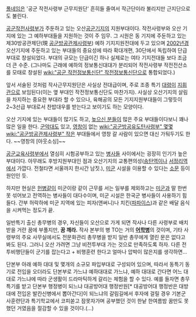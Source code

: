 [[풀네임]]은 '공군 작전사령부 근무지원단'
흔히들 줄여서 작근단이라 불리지만 근지단으로도 불린다.

[[공군작전사령부]]가 주둔하고 있는 오산[[공군]]기지의 지원부대이다. 작전사령부와 오산 기지에 있는 그 예하부대들을 지원하는 것이 주 임무. 그 시원은 동 기지에 주둔하고 있는 제30방공관제단(現 [[공군방공관제사령부]]) 예하 기지지원전대에 두고 있으며 [[2002년]]경 오산기지에 주둔하고 있는 부대들의 중요성에 따라 확대개편, 30단에서 독립하여 단급 부대로 창설되었다. 부대의 규모는 단급이긴 하나 실제로는 여타 기지전대들 보다 조금 더 큰 수준. (그나마도 근래에 예하의 정보통신대대가 분리되어 작전사령부 작전전산소를 모태로 창설된 [[wiki:"공군 작전정보통신단" 작전정보통신단]]으로 통합되었다.)

앞서 서술된 것처럼 작사근무지원단은 사실상 전대급이며, 주로 조종 특기 [[대령]]이 [[지휘관]]으로 보임된다(이는 옆 부대인 작전정보통신단도 마찬가지). 사실상 오산기지의 살림을 차지하는 중요한 부대라 할 수 있으나, 육해공의 모든 기지지원부대들이 그렇듯이 2~3선급 부대로서 찬밥대우를 받는다고 보이기도 하는 모양이다.

오산 기지에 있는 부대들이 많기도 하고, [[높으신 분들]]이 많은 주요 부대들이다보니 꽤나 많은 일을 한다. [[군악대]]도 있고, [[영창]]이 없는 [[wiki:"공군방공유도탄사령부" 몇몇]] [[wiki:"공군방공관제사령부" 작은]] 부대들에서 영창 갈 사람이 있으면 대신 가둬두기도 한다. ~~영창의 [아웃소싱]~~

[[공군교육사령부]]에서 열심히 시험공부하고 있는 [[병사]]들 사이에서는 굉장히 인기가 높은 부대이다. 아무래도 후방지원부대인 점과 오산기지의 교통편의성([[송탄역]]이나 [[서정리역]]에서 가깝다. 전철타면 서울까지 한시간 남짓.), [[미군]] 시설을 이용할 수 있다는 [[소문]] 등이 원인인 듯. 

하지만 현실은 [[헌병]]같이 미군이랑 같이 근무를 서는 일부를 제외하고는 [[미군]]과 말 한번 못 섞어보고 전역하는 병사들이 대다수이며, 미군 시설은 한국군 병사들이 사용하기 힘들다. 간부 허락하에 미군 지역에 있는 피자(앤써니)나 치킨([[파파이스]])과 같은 배달 음식을 시켜먹는 정도가 끝.

일반특기 출신 총무병의 경우, 자신들이 오산으로 가게 되면 작사나 다른 사령부로 배치받을 거란 꿈에 부풀지만, '''꿈 깨라.''' 작사 본부의 병 TO는 거의 '''[[어학병]]'''의 것이며, 기타 사령부의 주요 사무실에서도 전문화관리 총무병을 받지 일반 총무에게 열린 문은 없다고 봐도 된다. 그러니 오산 가려면 그냥 비전투부대 가는 것으로 만족하도록 하자. 다른 전투비행단들이 군기를 잡는다고 + 비행훈련 한다고 얼마나 압박이 많은지를 생각하면...

단본부 아래 예하 대대 및 몇개의 소규모 파입부대로 구성되어 있으며, 따라서 동특기 동기로 전입을 오더라도 단본부로 가느냐 예하대대로 가느냐, 예하 대대로 간다면 어느 대대로 가느냐에 따라 군생활이 드라마틱하게 갈리는 체험을 할 수 있다. 예를 들자면 총무특기를 받고 단본부 행정병이 되느냐 대공방어대 행정반원[* 대공방어대 행정반은 대방대에 전입온 발칸신병에서 뽑아간다]이 되느냐의 갈림길에서 후자에 걸릴 경우 기본군사훈련단과 특기학교에서 코피쏟고 잠못자가며 공부했던 것이 한낱 한여름밤 꿈만도 못했던 거였음을 절감할 수 있을 것이다.(...)
